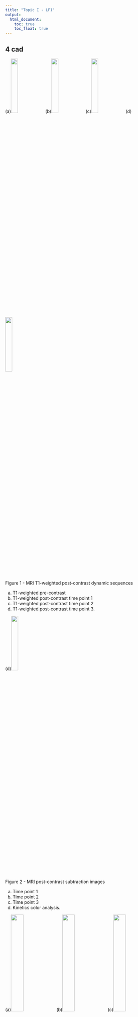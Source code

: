 ```yaml
---
title: "Topic I - LF1"
output:
  html_document: 
    toc: true
    toc_float: true
---
```


## 4 cad
(a)<img src="images/LF1/4_cad/1A.tif" style="width:21%">
(b)<img src="images/LF1/4_cad/1B.tif" style="width:21%">
(c)<img src="images/LF1/4_cad/1C.tif" style="width:21%">
(d)<img src="images/LF1/4_cad/1D.tif" style="width:21%">

Figure 1 - MRI T1-weighted post-contrast dynamic sequences

a) T1-weighted pre-contrast
b) T1-weighted post-contrast time point 1
c) T1-weighted post-contrast time point 2
d) T1-weighted post-contrast time point 3.

(d)<img src="images/LF1/4_cad/2D.tif" style="width:21%">

Figure 2 - MRI post-contrast subtraction images

a) Time point 1
b) Time point 2
c) Time point 3
d) Kinetics color analysis. 

(a)<img src="images/LF1/4_cad/3A.tif" style="width:28%">
(b)<img src="images/LF1/4_cad/3B.tif" style="width:28%">
(c)<img src="images/LF1/4_cad/3C.tif" style="width:28%">

(d)<img src="images/LF1/4_cad/3D.tif" style="width:28%">
(e)<img src="images/LF1/4_cad/3E.tif" style="width:28%">

Figure 3 - Magnified T1-weighted pre- and post-contrast dynamic images and signal intensity time curve

a) Time point 0—Pre-contrast
b) Time point 1—Rapid rise in signal intensity
c) Time point 2—Decrease in signal intensity
d) Time point 3—Continued decrease in signal intensity
e) Computer generated curve.

(a)<img src="images/LF1/4_cad/4A.tif" style="width:28%">
(b)<img src="images/LF1/4_cad/4B.tif" style="width:28%">

(c)<img src="images/LF1/4_cad/4C.tif" style="width:28%">
(d)<img src="images/LF1/4_cad/4D.tif" style="width:28%">

(e)<img src="images/LF1/4_cad/4E.tif" style="width:28%">
(f)<img src="images/LF1/4_cad/4F.tif" style="width:28%">

Figure 4 - Three breast MRI enhancement patterns

(a,b) Type I curve: Progressive enhancement pattern. Continuous increase in signal intensity on subsequent post dynamic images. Color coded blue. 
(c,d) Type II curve: Plateau pattern. Delayed signal intensity is within 10% of the initial post-contrast signal intensity. Color coded xxx.
(e,f) Type III curve: Washout pattern. Relatively rapid uptake and high signal intensity initially followed by decreased enhancement on delayed phases. Color coded xxx. 

(a)<img src="images/LF1/4_cad/5A.tif" style="width:28%">
(b)<img src="images/LF1/4_cad/5B.tif" style="width:28%">
(c)<img src="images/LF1/4_cad/5C.tif" style="width:28%">

Figure 5 -

a,b) Two examples of irregular masses demonstrating mixed kinetics curves
c) Type 3 curve: A type III washout curve is reported as the most suspicious enhancement pattern shown by the mass. 

**Teaching Points**: 

In addition to the morphology assessment, enhancement kinetics pattern can be analyzed by obtaining at least 3 post contrast images. Typical breast tumor demonstrates intense and rapid uptake of contrast due to increased angiogenesis and washout of contrast due to increased capillary permeability and shunting.   Study by Kuhl et al (2005) showed kinetic analysis, specifically the signal intensity time course to be specific for malignancy. 

The 3 types of signal intensity time course are (Fig 1-4):

- Type 1 – progressive
- Type 2 – Plateau
- Type 3 - Washout   

When mixed enhancement is present, the worst curve is reported (Fig 5). Of note, morphology assessment should outweigh the kinetics analysis in clinical decision making.  Morphology has higher specificity for malignancy.  

*References*:

1) Kuhl CK, Schild HH, Morakkabati N. Dynamic bilateral contrast-enhanced MR imaging of the breast: trade-off between spatial and temporal resolution. Radiology 2005; 236:789–800
